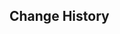 {{Genius Invokation TCG Stage
|title        = Defensive Strategizing
|type         = Adventure Challenge
|group        = Open World Match
|character    = Everallin
|requirement  = 10
|location     = Fontaine
|introduction = Taking out a deck of Eremite cards, the Melusine Garde begins to demonstrate the stories she's heard through the medium of Genius Invokation TCG. In the desert opposite Romaritime Harbor, protecting your goods from the covetous hands of brazen mercenaries is a complex art, and one deserving of careful study...<br>{{color|bp|Special Rule - Ley Line Monolith: Frontline Fulcrum &mdash; Grants 20 points of Endurance to withstand harm for your characters. Should the card be removed, you will lose the match.}}
|objective_1  = Achieve victory
|reward_1     = Lucky Coin*900
|objective_2  = Achieve victory within 5 Rounds
|reward_2     = Lucky Coin*900
|objective_3  = Trigger 1 Elemental Reaction
|reward_3     = Lucky Coin*900
|lineup       = Eremite Sunfrost;Eremite Scorching Loremaster;Eremite Desert Clearwater;Eremite Scorching Loremaster
|p_support    = Ley Line Monolith: Frontline Fulcrum
}}

==Change History==
{{Change History|4.3}}